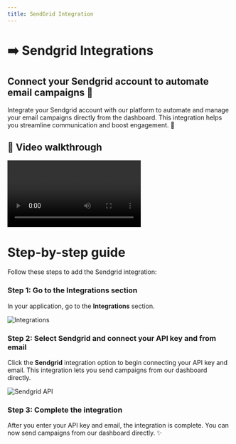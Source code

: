 ```yaml
---
title: SendGrid Integration
---
```


# ➡️ Sendgrid Integrations

## Connect your Sendgrid account to automate email campaigns 📧

Integrate your Sendgrid account with our platform to automate and manage your email campaigns directly from the dashboard. This integration helps you streamline communication and boost engagement. 🚀

## 🎥 Video walkthrough

<div class="card-video">
  <video src="https://storage.googleapis.com/helpsessionvideos/Contactswing/Videos/SI.mp4" autoplay playsinline controls title="Sendgrid Integration"></video>
</div>


# Step-by-step guide

Follow these steps to add the Sendgrid integration:

### Step 1: Go to the Integrations section
In your application, go to the **Integrations** section.

<img src="https://storage.googleapis.com/helpsessionvideos/Contactswing/images/integra.jpg" alt="Integrations" />


### Step 2: Select Sendgrid and connect your API key and from email
Click the **Sendgrid** integration option to begin connecting your API key and email. This integration lets you send campaigns from our dashboard directly.

<img src="https://storage.googleapis.com/helpsessionvideos/Contactswing/images/send.jpg" alt="Sendgrid API" />


### Step 3: Complete the integration
After you enter your API key and email, the integration is complete. You can now send campaigns from our dashboard directly. ✨

